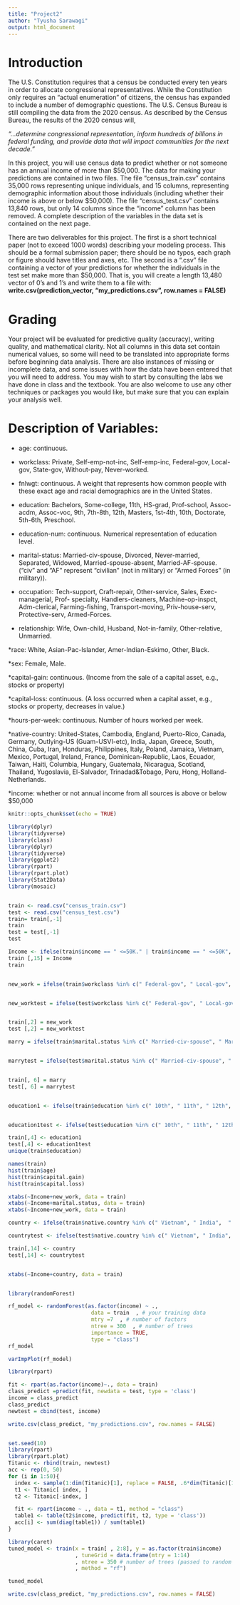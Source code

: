 ---
title: "Project2"
author: "Tyusha Sarawagi"
output: html_document
---

# Introduction 
The U.S. Constitution requires that a census be conducted every ten years in order to allocate congressional representatives. While the Constitution only requires an “actual enumeration” of citizens, the census has expanded to include a number of demographic questions. The U.S. Census Bureau is still compiling the data from the 2020 census. As described by the Census Bureau, the results of the 2020 census will,

*“...determine congressional representation, inform hundreds of billions in federal funding, and provide data that will impact communities for the next decade.”*

In this project, you will use census data to predict whether or not someone has an annual income of more than $50,000. The data for making your predictions are contained in two files. The file “census_train.csv” contains 35,000 rows representing unique individuals, and 15 columns, representing demographic information about those individuals (including whether their income is above or below $50,000). The file “census_test.csv” contains 13,840 rows, but only 14 columns since the “income” column has been removed. A complete description of the variables in the data set is contained on the next page.

There are two deliverables for this project. The first is a short technical paper (not to exceed 1000 words) describing your modeling process. This should be a formal submission paper; there should be no typos, each graph or figure should have titles and axes, etc. The second is a “.csv” file containing a vector of your predictions for whether the individuals in the test set make more than $50,000. That is, you will create a length 13,480 vector of 0’s and 1’s and write them to a file with:
**write.csv(prediction_vector, "my_predictions.csv", row.names = FALSE)**

# Grading 
Your project will be evaluated for predictive quality (accuracy), writing quality, and mathematical clarity. Not all columns in this data set contain numerical values, so some will need to be translated into appropriate forms before beginning data analysis. There are also instances of missing or incomplete data, and some issues with how the data have been entered that you will need to address. You may wish to start by consulting the labs we have done in class and the textbook. You are also welcome to use any other techniques or packages you would like, but make sure that you can explain your analysis well.

# Description of Variables:
* age: continuous.

* workclass: Private, Self-emp-not-inc, Self-emp-inc, Federal-gov, Local-gov, State-gov, Without-pay,         Never-worked.

* fnlwgt: continuous. A weight that represents how common people with these exact age and racial demographics are in the United States.

* education: Bachelors, Some-college, 11th, HS-grad, Prof-school, Assoc-acdm, Assoc-voc, 9th, 7th-8th, 12th, Masters, 1st-4th, 10th, Doctorate, 5th-6th, Preschool.

* education-num: continuous. Numerical representation of education level.

* marital-status: Married-civ-spouse, Divorced, Never-married, Separated, Widowed, Married-spouse-absent, Married-AF-spouse. (“civ” and “AF” represent “civilian” (not in military) or “Armed Forces” (in military)).

* occupation: Tech-support, Craft-repair, Other-service, Sales, Exec-managerial, Prof- specialty, Handlers-cleaners, Machine-op-inspct, Adm-clerical, Farming-fishing, Transport-moving, Priv-house-serv, Protective-serv, Armed-Forces.

* relationship: Wife, Own-child, Husband, Not-in-family, Other-relative, Unmarried.

*race: White, Asian-Pac-Islander, Amer-Indian-Eskimo, Other, Black.

*sex: Female, Male.

*capital-gain: continuous. (Income from the sale of a capital asset, e.g., stocks or property)

*capital-loss: continuous. (A loss occurred when a capital asset, e.g., stocks or property, decreases in value.)

*hours-per-week: continuous. Number of hours worked per week.
 
*native-country: United-States, Cambodia, England, Puerto-Rico, Canada, Germany, Outlying-US (Guam-USVI-etc), India, Japan, Greece, South, China, Cuba, Iran, Honduras, Philippines, Italy, Poland, Jamaica, Vietnam, Mexico, Portugal, Ireland, France, Dominican-Republic, Laos, Ecuador, Taiwan, Haiti, Columbia, Hungary, Guatemala, Nicaragua, Scotland, Thailand, Yugoslavia, El-Salvador, Trinadad&Tobago, Peru, Hong, Holland-Netherlands.

*income: whether or not annual income from all sources is above or below $50,000


```{r setup, include=FALSE}
knitr::opts_chunk$set(echo = TRUE)

library(dplyr)
library(tidyverse)
library(class)
library(dplyr)
library(tidyverse)
library(ggplot2)
library(rpart)
library(rpart.plot)
library(Stat2Data)
library(mosaic)


train <- read.csv("census_train.csv")
test <- read.csv("census_test.csv")
train= train[,-1]
train
test = test[,-1]
test
```



```{r}

Income <- ifelse(train$income == " <=50K." | train$income == " <=50K", 0, 1)
train [,15] = Income
train


new_work = ifelse(train$workclass %in% c(" Federal-gov", " Local-gov", " State-gov"), " gov", train$workclass)


new_worktest = ifelse(test$workclass %in% c(" Federal-gov", " Local-gov", " State-gov"), " gov", test$workclass)


train[,2] = new_work
test [,2] = new_worktest

marry = ifelse(train$marital.status %in% c(" Married-civ-spouse", " Married-spouse-absent" , " Married-AF-spouse"), " Married", ifelse(train$marital.status %in% c(" Widowed" , " Divorced" , " Separated") , " others",train$marital.status ))


marrytest = ifelse(test$marital.status %in% c(" Married-civ-spouse", " Married-spouse-absent" , " Married-AF-spouse"), " Married", ifelse(test$marital.status %in% c(" Widowed" , " Divorced" , " Separated") , " others",test$marital.status ))


train[, 6] = marry
test[, 6] = marrytest


education1 <- ifelse(train$education %in% c(" 10th", " 11th", " 12th", " 1st-4th", " 5th-6th", " 7th-8th", " 9th", " HS-grad", " Preschool"), "no_college", ifelse(train$education %in% c(" Assoc-acdm", " Assoc-voc", " Bachelors", " Some-college"), "some_college", ifelse(train$education %in% c( " Masters", " Prof-school" ), "grad", train$education)))


education1test <- ifelse(test$education %in% c(" 10th", " 11th", " 12th", " 1st-4th", " 5th-6th", " 7th-8th", " 9th", " HS-grad", " Preschool"), "no_college", ifelse(test$education %in% c(" Assoc-acdm", " Assoc-voc", " Bachelors", " Some-college"), "some_college", ifelse(test$education %in% c( " Masters", " Prof-school" ), "grad", test$education)))

train[,4] <- education1
test[,4] <- education1test
unique(train$education)


```

```{r}
names(train)
hist(train$age)
hist(train$capital.gain)
hist(train$capital.loss)
```

```{r}
xtabs(~Income+new_work, data = train)
xtabs(~Income+marital.status, data = train)
xtabs(~Income+new_work, data = train)

```



```{r}

country <- ifelse(train$native.country %in% c(" Vietnam", " India",  " Japan", " Thailand",  " China",  " Taiwan", " Iran",  " Philippines",  " Cambodia" ," Laos", " Hong" ), "Asia", ifelse(train$native.country %in% c(" Italy", " France",  " Germany",  " Poland", " Ireland",  " England", " Greece" , " Holand-Netherlands" ,  " Scotland" ," Yugoslavia"," Portugal",  " Hungary" ), "Europe", ifelse(train$native.country %in% c( " Ecuador" , " Outlying-US(Guam-USVI-etc)"), "Australia", ifelse(train$native.country %in% c(" Peru" , " Trinadad&Tobago" , " Columbia"  ), "South America", ifelse(train$native.country %in% c(" Guatemala" , " United-States" ,    " Mexico"  ,   " Canada" ,  " Puerto-Rico"  ,   " El-Salvador" , " Jamaica",  " Cuba" ," Nicaragua" , " Honduras" , " Haiti", " Dominican-Republic" ), "North America", "unknown")))))

countrytest <- ifelse(test$native.country %in% c(" Vietnam", " India",  " Japan", " Thailand",  " China",  " Taiwan", " Iran",  " Philippines",  " Cambodia" ," Laos", " Hong" ), "Asia", ifelse(test$native.country %in% c(" Italy", " France",  " Germany",  " Poland", " Ireland",  " England", " Greece" , " Holand-Netherlands" ,  " Scotland" ," Yugoslavia"," Portugal",  " Hungary" ), "Europe", ifelse(test$native.country %in% c( " Ecuador" , " Outlying-US(Guam-USVI-etc)"), "Australia", ifelse(test$native.country %in% c(" Peru" , " Trinadad&Tobago" , " Columbia"  ), "South America", ifelse(test$native.country %in% c(" Guatemala" , " United-States" ,    " Mexico"  ,   " Canada" ,  " Puerto-Rico"  ,   " El-Salvador" , " Jamaica",  " Cuba" ," Nicaragua" , " Honduras" , " Haiti", " Dominican-Republic" ), "North America", "unknown")))))

train[,14] <- country
test[,14] <- countrytest


xtabs(~Income+country, data = train)



```

 
 
```{r}
library(randomForest)

rf_model <- randomForest(as.factor(income) ~ .,
                          data = train  , # your training data
                          mtry =7  , # number of factors
                          ntree = 300  , # number of trees
                          importance = TRUE,
                          type = "class")
rf_model
```

```{r}

varImpPlot(rf_model)

```


```{r}

library(rpart)

fit <- rpart(as.factor(income)~., data = train)
class_predict =predict(fit, newdata = test, type = 'class')
income = class_predict
class_predict
newtest = cbind(test, income)

write.csv(class_predict, "my_predictions.csv", row.names = FALSE)


set.seed(10)
library(rpart)
library(rpart.plot)
Titanic <- rbind(train, newtest)
acc <- rep(0, 50)
for (i in 1:50){
  index <- sample(1:dim(Titanic)[1], replace = FALSE, .6*dim(Titanic)[1] )
  t1 <- Titanic[ index, ]
  t2 <- Titanic[-index, ]

  fit <- rpart(income ~ ., data = t1, method = "class")
  table1 <- table(t2$income, predict(fit, t2, type = 'class'))
  acc[i] <- sum(diag(table1)) / sum(table1)
}

```


```{r}

library(caret)
tuned_model <- train(x = train[ , 2:8], y = as.factor(train$income)
                     , tuneGrid = data.frame(mtry = 1:14) 
                     , ntree = 350 # number of trees (passed to random forest)
                     , method = "rf")

tuned_model


```


```{r}
write.csv(class_predict, "my_predictions.csv", row.names = FALSE)
```

